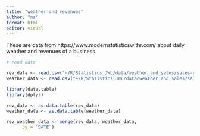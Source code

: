 ```yaml
---
title: "weather and revenues"
author: "ms"
format: html
editor: visual
---
```


These are data from https://www.modernstatisticswithr.com/ about daily weather and revenues of
a business.

```r
# read data

rev_data <- read.csv("~/R/Statistics_JWL/data/weather_and_sales/sales-rev.csv", sep = ";")
weather_data <- read.csv("~/R/Statistics_JWL/data/weather_and_sales/sales-weather.csv", sep = ";")
```

```r
library(data.table)
library(dplyr)

rev_data <- as.data.table(rev_data)
weather_data <- as.data.table(weather_data)
```

```r
rev_weather_data <- merge(rev_data, weather_data,
      by = "DATE")
```

